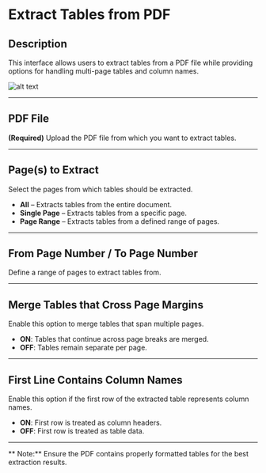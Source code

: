 # Extract Tables from PDF  

## **Description**

This interface allows users to extract tables from a PDF file while providing options for handling multi-page tables and column names.

![alt text](../../../assets/pdf/extract-table-from-pdf.png)

---

## PDF File

**(Required)** Upload the PDF file from which you want to extract tables.  

---

## Page(s) to Extract

Select the pages from which tables should be extracted.

- **All** – Extracts tables from the entire document.  
- **Single Page** – Extracts tables from a specific page.  
- **Page Range** – Extracts tables from a defined range of pages.  

---

## From Page Number / To Page Number

Define a range of pages to extract tables from.  

---

## Merge Tables that Cross Page Margins

Enable this option to merge tables that span multiple pages.

- **ON**: Tables that continue across page breaks are merged.
- **OFF**: Tables remain separate per page.  

---

## First Line Contains Column Names

Enable this option if the first row of the extracted table represents column names.

- **ON**: First row is treated as column headers.
- **OFF**: First row is treated as table data.  

---

** Note:** Ensure the PDF contains properly formatted tables for the best extraction results.